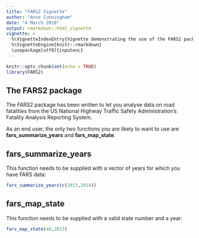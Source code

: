 ```yaml
---
title: "FARS2 Vignette"
author: "Anne Cunningham"
date: "4 March 2018"
output: rmarkdown::html_vignette
vignette: >
  %\VignetteIndexEntry{Vignette demonstrating the use of the FARS2 package to analyse road fatalities}
  %\VignetteEngine{knitr::rmarkdown}
  \usepackage[utf8]{inputenc}
---
```


```r
knitr::opts_chunk$set(echo = TRUE)
library(FARS2)
```

## The FARS2 package

The FARS2 package has been written to let you analyse data on road fatalities from the US National Highway Traffic Safety Administration's Fatality Analysis Reporting System.

As an end user, the only two functions you are likely to want to use are **fars_summarize_years** and **fars_map_state**.

## fars_summarize_years
This function needs to be supplied with a vector of years for which you have FARS data:
```r
fars_summarize_years(c(2013,2014))
```

## fars_map_state
This function needs to be supplied with a valid state number and a year:
```r
fars_map_state(40,2013)
```
